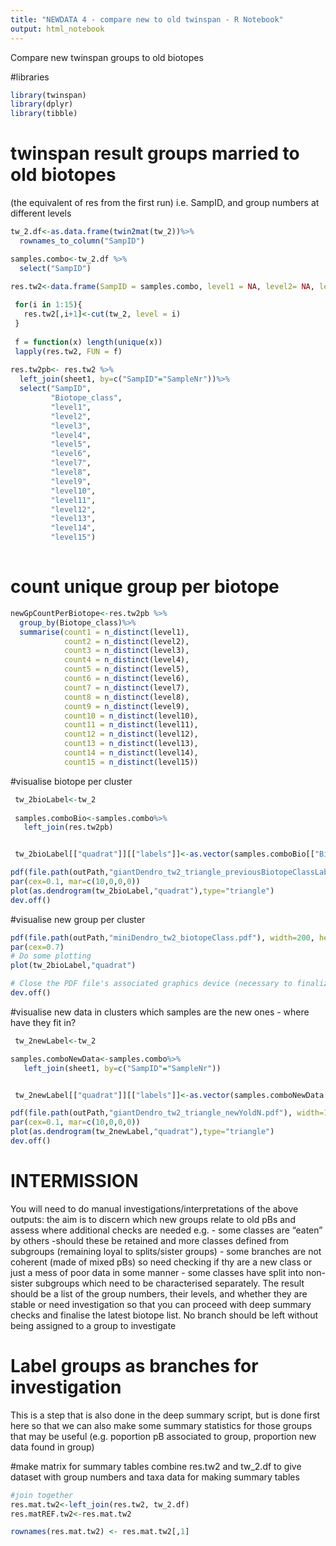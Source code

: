 ```yaml
---
title: "NEWDATA 4 - compare new to old twinspan - R Notebook"
output: html_notebook
---
```

Compare new twinspan groups to old biotopes

#libraries
```r
library(twinspan)
library(dplyr)
library(tibble)
```

# twinspan result groups married to old biotopes
(the equivalent of res from the first run) i.e. SampID, and group numbers at different levels
```r
tw_2.df<-as.data.frame(twin2mat(tw_2))%>%
  rownames_to_column("SampID")

samples.combo<-tw_2.df %>%
  select("SampID")

res.tw2<-data.frame(SampID = samples.combo, level1 = NA, level2= NA, level3 = NA, level4 = NA, level5 = NA, level6 = NA, level7 = NA, level8= NA, level9 = NA, level10 = NA, level11 = NA, level12 = NA, level13 = NA, level14= NA, level15 = NA)
 
 for(i in 1:15){
   res.tw2[,i+1]<-cut(tw_2, level = i)
 }
 
 f = function(x) length(unique(x))
 lapply(res.tw2, FUN = f)
 
res.tw2pb<- res.tw2 %>%
  left_join(sheet1, by=c("SampID"="SampleNr"))%>%
  select("SampID",
         "Biotope_class",
         "level1",
         "level2",
         "level3",
         "level4",
         "level5",
         "level6",
         "level7",
         "level8",
         "level9",
         "level10",
         "level11",
         "level12",
         "level13",
         "level14",
         "level15")
 
```


# count unique group per biotope

```r
newGpCountPerBiotope<-res.tw2pb %>%
  group_by(Biotope_class)%>%
  summarise(count1 = n_distinct(level1),
            count2 = n_distinct(level2),
            count3 = n_distinct(level3),
            count4 = n_distinct(level4),
            count5 = n_distinct(level5),
            count6 = n_distinct(level6),
            count7 = n_distinct(level7),
            count8 = n_distinct(level8),
            count9 = n_distinct(level9),
            count10 = n_distinct(level10),
            count11 = n_distinct(level11),
            count12 = n_distinct(level12),
            count13 = n_distinct(level13),
            count14 = n_distinct(level14),
            count15 = n_distinct(level15))
```
#visualise biotope per cluster
```r
 tw_2bioLabel<-tw_2
 
 samples.comboBio<-samples.combo%>%
   left_join(res.tw2pb)


 tw_2bioLabel[["quadrat"]][["labels"]]<-as.vector(samples.comboBio[["Biotope_class"]])

pdf(file.path(outPath,"giantDendro_tw2_triangle_previousBiotopeClassLabells.pdf"), width=100, height=10)
par(cex=0.1, mar=c(10,0,0,0))
plot(as.dendrogram(tw_2bioLabel,"quadrat"),type="triangle")
dev.off()

```
#visualise new group per cluster

```r
pdf(file.path(outPath,"miniDendro_tw2_biotopeClass.pdf"), width=200, height=10) #adjust width as necessary
par(cex=0.7)
# Do some plotting
plot(tw_2bioLabel,"quadrat")

# Close the PDF file's associated graphics device (necessary to finalize the output)
dev.off()
```

#visualise new data in clusters
which samples are the new ones - where have they fit in?
```r
 tw_2newLabel<-tw_2

samples.comboNewData<-samples.combo%>%
   left_join(sheet1, by=c("SampID"="SampleNr"))


 tw_2newLabel[["quadrat"]][["labels"]]<-as.vector(samples.comboNewData[["PredictedYN"]])

pdf(file.path(outPath,"giantDendro_tw2_triangle_newYoldN.pdf"), width=100, height=10)
par(cex=0.1, mar=c(10,0,0,0))
plot(as.dendrogram(tw_2newLabel,"quadrat"),type="triangle")
dev.off()
```

# INTERMISSION
You will need to do manual investigations/interpretations of the above outputs: the aim is to discern which new groups relate to old pBs and assess where additional checks are needed e.g.
- some classes are "eaten" by others -should these be retained and more classes defined from subgroups (remaining loyal to splits/sister groups)
- some branches are not coherent (made of mixed pBs) so need checking if thy are a new class or just a mess of poor data in some manner
- some classes have split into non-sister subgroups which need to be characterised separately.
The result should be a list of the group numbers, their levels, and whether they are stable or need investigation so that you can proceed with deep summary checks and finalise the latest biotope list. No branch should be left without being assigned to a group to investigate

# Label groups as branches for investigation
This is a step that is also done in the deep summary script, but is done first here so that we can also make some summary statistics for those groups that may be useful (e.g. poportion pB associated to group, proportion new data found in group)






#make matrix for summary tables
combine res.tw2 and tw_2.df to give dataset with group numbers and taxa data for making summary tables
```r
#join together
res.mat.tw2<-left_join(res.tw2, tw_2.df)
res.matREF.tw2<-res.mat.tw2

rownames(res.mat.tw2) <- res.mat.tw2[,1]
```

